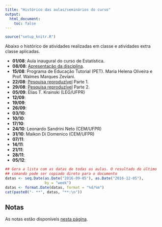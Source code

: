 ```yaml
---
title: "Histórico das aulas/seminários do curso"
output:
  html_document:
    toc: false
---
```


```r
source("setup_knitr.R")
```

Abaixo o histórico de atividades realizadas em classe e atividades extra
classe aplicadas.

- **01/08**: Aula inaugural do curso de Estatística.
- **08/08**: [Apresentação da disciplina](00_ce082-intro.html).
- **15/08**: Programa de Educação Tutorial (PET). Maria Helena Oliveira
  e Prof. Walmes Marques Zeviani.
- **22/08**: [Pesquisa reproduzível](01_ce082_PesqRep.html) Parte 1.
- **29/08**: [Pesquisa reproduzível](01_ce082_PesqRep.html) Parte 2.
- **05/09**: Elias T. Krainski (LEG/UFPR)
- **12/09**:
- **19/09**:
- **26/09**:
- **03/10**:
- **10/10**:
- **17/10**:
- **24/10**: Leonardo Sandrini Neto (CEM/UFPR)
- **31/10**: Maikon Di Domenico (CEM/UFPR)
- **07/11**:
- **14/11**:
- **21/11**:
- **28/11**:
- **05/12**:

```r
## Gera a lista com as datas de todas as aulas. O resultado do último
## comando pode ser copiado direto para o documento
datas <- seq.Date(as.Date("2016-09-05"), as.Date("2016-12-05"),
                  by = "week")
datas <- format.Date(datas, format = "%d/%m")
cat(paste0("- **", datas, "**:\n"))
```

## Notas

As notas estão disponíveis [nesta página](notas.html).
